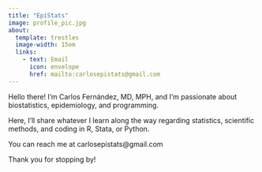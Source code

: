 ```yaml
---
title: "EpiStats"
image: profile_pic.jpg
about:
  template: trestles
  image-width: 15em
  links:
    - text: Email
      icon: envelope
      href: mailto:carlosepistats@gmail.com
---
```


Hello there! I'm Carlos Fernández, MD, MPH, and I'm passionate about biostatistics, epidemiology, and programming.

Here, I'll share whatever I learn along the way regarding statistics, scientific methods, and coding in R, Stata, or Python.

You can reach me at carlosepistats@gmail.com

Thank you for stopping by!